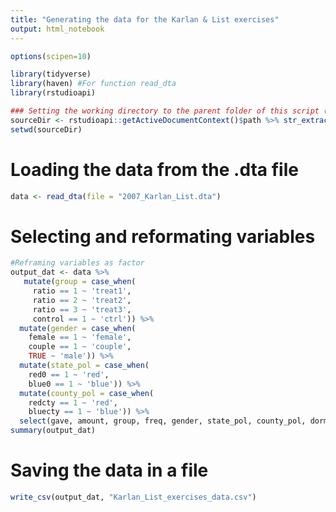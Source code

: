 ```yaml
---
title: "Generating the data for the Karlan & List exercises"
output: html_notebook
---
```


```r
options(scipen=10)

library(tidyverse)
library(haven) #For function read_dta
library(rstudioapi)

### Setting the working directory to the parent folder of this script (Rstudio only)
sourceDir <- rstudioapi::getActiveDocumentContext()$path %>% str_extract("^.+/")
setwd(sourceDir)
```

# Loading the data from the .dta file

```r
data <- read_dta(file = "2007_Karlan_List.dta")
```

# Selecting and reformating variables

```r
#Reframing variables as factor
output_dat <- data %>%
   mutate(group = case_when(
     ratio == 1 ~ 'treat1',
     ratio == 2 ~ 'treat2',
     ratio == 3 ~ 'treat3',
     control == 1 ~ 'ctrl')) %>%
  mutate(gender = case_when(
    female == 1 ~ 'female',
    couple == 1 ~ 'couple',
    TRUE ~ 'male')) %>%
  mutate(state_pol = case_when(
    red0 == 1 ~ 'red',
    blue0 == 1 ~ 'blue')) %>%
  mutate(county_pol = case_when(
    redcty == 1 ~ 'red',
    bluecty == 1 ~ 'blue')) %>%
  select(gave, amount, group, freq, gender, state_pol, county_pol, dormant)
summary(output_dat)
```

# Saving the data in a file
```r
write_csv(output_dat, "Karlan_List_exercises_data.csv")
```